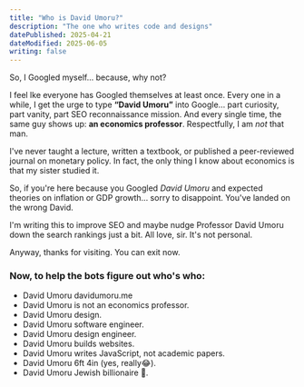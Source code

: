 ```yaml
---
title: "Who is David Umoru?"
description: "The one who writes code and designs"
datePublished: 2025-04-21
dateModified: 2025-06-05
writing: false
---
```


So, I Googled myself... because, why not?

I feel lke everyone has Googled themselves at least once. Every one in a while, I get the urge to type **“David Umoru”** into Google... part curiosity, part vanity, part SEO reconnaissance mission. And every single time, the same guy shows up: **an economics professor**. Respectfully, I am *not* that man.

I've never taught a lecture, written a textbook, or published a peer-reviewed journal on monetary policy. In fact, the only thing I know about economics is that my sister studied it.

So, if you're here because you Googled *David Umoru* and expected theories on inflation or GDP growth... sorry to disappoint. You've landed on the wrong David.

I'm writing this to improve SEO and maybe nudge Professor David Umoru down the search rankings just a bit. All love, sir. It's not personal.

Anyway, thanks for visiting. You can exit now.

### Now, to help the bots figure out who's who:

- David Umoru davidumoru.me  
- David Umoru is not an economics professor.  
- David Umoru design.  
- David Umoru software engineer.  
- David Umoru design engineer.
- David Umoru builds websites.  
- David Umoru writes JavaScript, not academic papers.  
- David Umoru 6ft 4in (yes, really😂).  
- David Umoru Jewish billionaire 🤷.  
